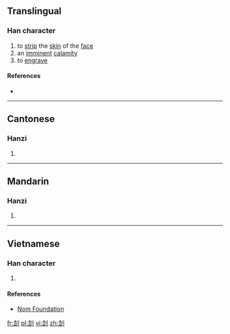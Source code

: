 ==Translingual==

===Han character===
{{Han char|rn=18|rad=刀|as=06|sn=8|four=|canj=土口中弓 (GRLN)|ids=⿰[[吉]][[刂]]}}

# to [[strip]] the [[skin]] of the [[face]]
# an [[imminent]] [[calamity]]
# to [[engrave]]

====References====
* {{Han ref|kx=0139.180|hdz=10332.130|uh=34E4|ud=13540}}

----

==Cantonese==

===Hanzi===
{{yue-hanzi|jyut=gat1, hot3, kit3, kit6|y=gat1, hot3, kit3, kit6}}

# {{defn|lang=yue|sort=刀06}}

----

==Mandarin==

===Hanzi===
{{cmn-hanzi|pin=[[qià]] ([[qia4]]), [[jié]] ([[jie2]])|wg=ch'ia<sup>4</sup>, chieh<sup>2</sup>}}

# {{defn|lang=cmn|sort=刀06}}

----

==Vietnamese==

===Han character===
{{vi-hantu|[[cắt]]|rs=刀06}}

# {{defn|lang=vi|sort=刀06}}

====References====
*[http://nomfoundation.org/common/nom_details.php?codepoint=34e4 Nom Foundation]

[[fr:㓤]]
[[pl:㓤]]
[[vi:㓤]]
[[zh:㓤]]